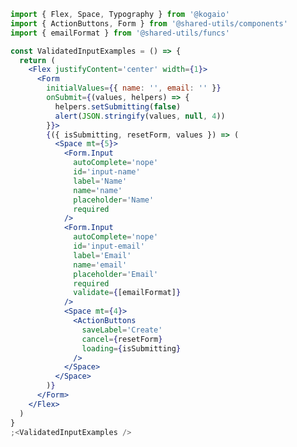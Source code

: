```jsx
import { Flex, Space, Typography } from '@kogaio'
import { ActionButtons, Form } from '@shared-utils/components'
import { emailFormat } from '@shared-utils/funcs'

const ValidatedInputExamples = () => {
  return (
    <Flex justifyContent='center' width={1}>
      <Form
        initialValues={{ name: '', email: '' }}
        onSubmit={(values, helpers) => {
          helpers.setSubmitting(false)
          alert(JSON.stringify(values, null, 4))
        }}>
        {({ isSubmitting, resetForm, values }) => (
          <Space mt={5}>
            <Form.Input
              autoComplete='nope'
              id='input-name'
              label='Name'
              name='name'
              placeholder='Name'
              required
            />
            <Form.Input
              autoComplete='nope'
              id='input-email'
              label='Email'
              name='email'
              placeholder='Email'
              required
              validate={[emailFormat]}
            />
            <Space mt={4}>
              <ActionButtons
                saveLabel='Create'
                cancel={resetForm}
                loading={isSubmitting}
              />
            </Space>
          </Space>
        )}
      </Form>
    </Flex>
  )
}
;<ValidatedInputExamples />
```
